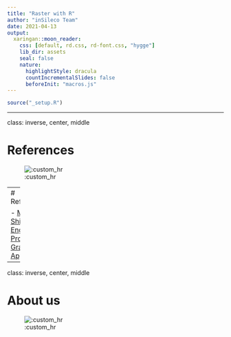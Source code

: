 ```yaml
---
title: "Raster with R"
author: "inSileco Team"
date: 2021-04-13
output:
  xaringan::moon_reader:
    css: [default, rd.css, rd-font.css, "hygge"]
    lib_dir: assets
    seal: false
    nature:
      highlightStyle: dracula
      countIncrementalSlides: false
      beforeInit: "macros.js"
---
```



```r
source("_setup.R")
```




---

class: inverse, center, middle

# References

![:custom_hr]()



---
# References

- [Mastering Shiny](https://mastering-shiny.org/)
- [Engineering Production-Grade Shiny Apps](https://engineering-shiny.org/)


---

class: inverse, center, middle

# About us

![:custom_hr]()

